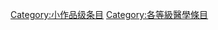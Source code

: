 {{Articles by Quality|topic=医学|project=医学|format=TOC}}
{{Wikipedia category}}
{{emptycat}}

{{catmore1|[[WikiProject:醫學|WikiProject:醫學]]}}

[[Category:小作品级条目|Category:小作品级条目]]
[[Category:各等級醫學條目|Category:各等級醫學條目]]